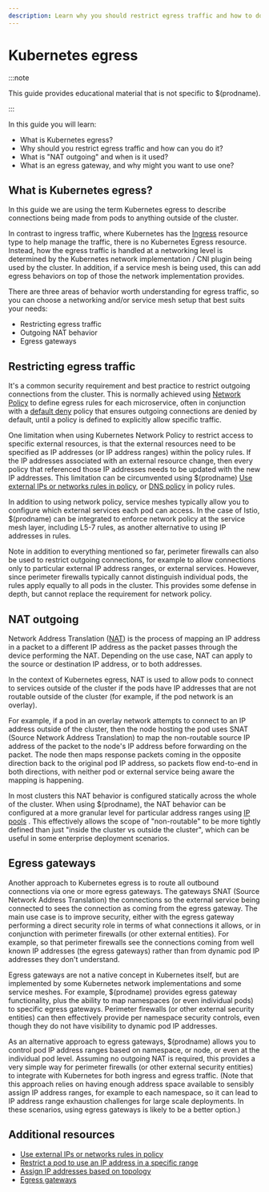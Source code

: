 ```yaml
---
description: Learn why you should restrict egress traffic and how to do it.
---
```


# Kubernetes egress

:::note

This guide provides educational material that is not specific to $(prodname).

:::

In this guide you will learn:

- What is Kubernetes egress?
- Why should you restrict egress traffic and how can you do it?
- What is "NAT outgoing" and when is it used?
- What is an egress gateway, and why might you want to use one?

## What is Kubernetes egress?

In this guide we are using the term Kubernetes egress to describe connections being made from pods to anything outside of the cluster.

In contrast to ingress traffic, where Kubernetes has the [Ingress](about-kubernetes-ingress.mdx)
resource type to help manage the traffic, there is no Kubernetes Egress resource. Instead, how the egress traffic is
handled at a networking level is determined by the Kubernetes network implementation / CNI plugin being used by the
cluster. In addition, if a service mesh is being used, this can add egress behaviors on top of those the
network implementation provides.

There are three areas of behavior worth understanding for egress traffic, so you can choose a networking and/or service
mesh setup that best suits your needs:

- Restricting egress traffic
- Outgoing NAT behavior
- Egress gateways

## Restricting egress traffic

It's a common security requirement and best practice to restrict outgoing connections from the cluster. This is normally
achieved using [Network Policy](about-network-policy.mdx) to define egress rules for each
microservice, often in conjunction with a [default deny](about-network-policy.mdx#default-deny)
policy that ensures outgoing connections are denied by default, until a policy is defined to explicitly allow specific
traffic.

One limitation when using Kubernetes Network Policy to restrict access to specific external resources, is that the external
resources need to be specified as IP addresses (or IP address ranges) within the policy rules. If the IP addresses
associated with an external resource change, then every policy that referenced those IP addresses needs to be updated with
the new IP addresses. This limitation can be circumvented using $(prodname) [Use external IPs or networks rules in policy](../../network-policy/beginners/policy-rules/external-ips-policy.mdx), or [DNS policy](../../network-policy/domain-based-policy.mdx) in policy rules.

In addition to using network policy, service meshes typically allow you to configure which external services each pod
can access. In the case of Istio, $(prodname) can be integrated to enforce network policy at the service mesh
layer, including L5-7 rules, as another alternative to using IP addresses in rules.

Note in addition to everything mentioned so far, perimeter firewalls can also be used to restrict outgoing connections,
for example to allow connections only to particular external IP address ranges, or external services. However, since
perimeter firewalls typically cannot distinguish individual pods, the rules apply equally to all pods in the cluster.
This provides some defense in depth, but cannot replace the requirement for network policy.

## NAT outgoing

Network Address Translation ([NAT](https://en.wikipedia.org/wiki/Network_address_translation)) is the process of mapping an IP address in a packet
to a different IP address as the packet passes through the device performing the NAT. Depending on the use case, NAT can
apply to the source or destination IP address, or to both addresses.

In the context of Kubernetes egress, NAT is used to allow pods to connect to services outside of the cluster if the pods
have IP addresses that are not routable outside of the cluster (for example, if the pod network is an overlay).

For example, if a pod in an overlay network attempts to connect to an IP address outside of the cluster, then the
node hosting the pod uses SNAT (Source Network Address Translation) to map the non-routable source IP address of the
packet to the node's IP address before forwarding on the packet. The node then maps response packets coming in the
opposite direction back to the original pod IP address, so packets flow end-to-end in both directions, with neither
pod or external service being aware the mapping is happening.

In most clusters this NAT behavior is configured statically across the whole of the cluster. When using
$(prodname), the NAT behavior can be configured at a more granular level for particular address ranges using [IP pools](../../reference/resources/ippool.mdx)
. This effectively allows the scope of "non-routable" to be more
tightly defined than just "inside the cluster vs outside the cluster", which can be useful in some enterprise deployment
scenarios.

## Egress gateways

Another approach to Kubernetes egress is to route all outbound connections via one or more egress gateways. The gateways
SNAT (Source Network Address Translation) the connections so the external service being connected to sees the connection
as coming from the egress gateway. The main use case is to improve security, either with the egress gateway performing a
direct security role in terms of what connections it allows, or in conjunction with perimeter firewalls (or other
external entities). For example, so that perimeter firewalls see the connections coming from well known IP
addresses (the egress gateways) rather than from dynamic pod IP addresses they don't understand.

Egress gateways are not a native concept in Kubernetes itself, but are implemented by some Kubernetes network
implementations and some service meshes. For example, $(prodname) provides egress gateway functionality, plus the
ability to map namespaces (or even individual pods) to specific egress gateways. Perimeter firewalls (or other external
security entities) can then effectively provide per namespace security controls, even though they do not have visibility
to dynamic pod IP addresses.

As an alternative approach to egress gateways, $(prodname) allows you to control pod IP address ranges based on
namespace, or node, or even at the individual pod level. Assuming no outgoing NAT is required, this provides a very
simple way for perimeter firewalls (or other external security entities) to integrate with Kubernetes for both ingress
and egress traffic. (Note that this approach relies on having enough address space available to sensibly assign IP
address ranges, for example to each namespace, so it can lead to IP address range exhaustion challenges for large scale
deployments. In these scenarios, using egress gateways is likely to be a better option.)

## Additional resources

- [Use external IPs or networks rules in policy](../../network-policy/beginners/policy-rules/external-ips-policy.mdx)
- [Restrict a pod to use an IP address in a specific range](../../networking/ipam/legacy-firewalls.mdx)
- [Assign IP addresses based on topology](../../networking/ipam/assign-ip-addresses-topology.mdx)
- [Egress gateways](../../networking/egress/index.mdx)
